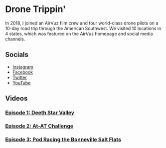 # Drone Trippin'

In 2018, I joined an AirVuz film crew and four world-class drone pilots on a 10-day road trip through the American Southwest. We visited 10 locations in 4 states, which was featured on the AirVuz homepage and social media channels.

## Socials

- [Instagram](https://www.instagram.com/dronetrippin/)
- [Facebook](https://www.facebook.com/dronetrippin/)
- [Twitter](https://twitter.com/dronetrippin)
- [YouTube](https://www.youtube.com/@dronetrippin2595)

## Videos

### [Episode 1: Deeth Star Valley](https://www.youtube.com/watch?v=l0okQJsSCQE)

<YouTube youTubeId="l0okQJsSCQE" />

### [Episode 2: At-AT Challenge](https://www.youtube.com/watch?v=vLcZktildPY)

<YouTube youTubeId='vLcZktildPY' />

### [Episode 3: Pod Racing the Bonneville Salt Flats](https://www.youtube.com/watch?v=D9CwEeHTgQ8)

<YouTube youTubeId='D9CwEeHTgQ8' />

